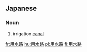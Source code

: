 ==Japanese==
{{ja-kanjitab|よう|すい|ろ|yomi=on}}

===Noun===
{{ja-noun|ようすいろ}}

# irrigation [[canal]]

[[fr:用水路]]
[[hu:用水路]]
[[pl:用水路]]
[[fi:用水路]]